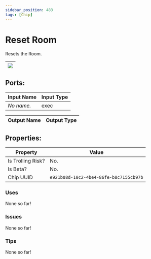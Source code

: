 ```yaml
---
sidebar_position: 483
tags: [Chip]
---
```


# Reset Room


Resets the Room.

| ![](https://images-ext-2.discordapp.net/external/MPmIaQzlEPmgGWlgi-WxBBXt0Bjv_zWPkg1y1f_sy3s/https/www.recroomcircuits.com/image/circuit/absolute-value?width=206&height=108) |
|-----|

## Ports:

| Input Name | Input Type |
|-----------|-----------|
| *No name.* | exec |

| Output Name | Output Type |
|-----------|-----------|

## Properties:

| Property  | Value |
|-------------------|-----------|
| Is Trolling Risk? | No. |
| Is Beta? | No. |
| Chip UUID | `e921b08d-10c2-4be4-86fe-b8c7155cb97b` |

### Uses
None so far!

### Issues
None so far!

### Tips
None so far!
